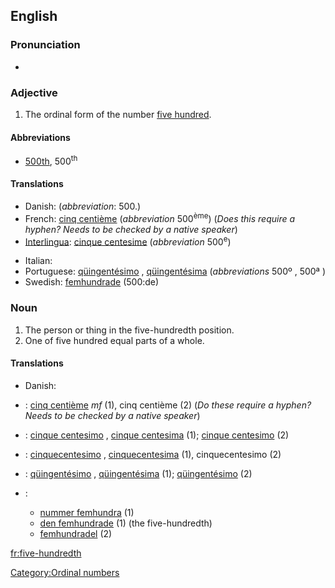 ==English==

===Pronunciation===
* {{audio|en-us-five-hundredth.ogg|Audio (US)}}

===Adjective===
{{en-adj|sg=[[five]]-[[hundredth]]|-}}

# The ordinal form of the number [[five hundred]].

====Abbreviations====
* [[500th]], 500<sup>th</sup>

====Translations====
{{trans-top|the ordinal form of the number five hundred}}
* Danish: {{t-|da|fem hundrede}} (''abbreviation'': 500.)
* French: [[cinq centième]] (''abbreviation'' 500<sup>ème</sup>) (''Does this require a hyphen?  Needs to be checked by a native speaker'')
* [[Interlingua]]: [[cinque centesime]] (''abbreviation'' 500<sup>e</sup>)
{{trans-mid}}
* Italian: {{t-|it|cinquecentesimo}}
* Portuguese: [[qüingentésimo]] {{m}}, [[qüingentésima]] {{f}} (''abbreviations'' 500º {{m}}, 500ª {{f}})
* Swedish: [[femhundrade]] (500:de)
{{trans-bottom}}

===Noun===
{{en-noun}}

# The person or thing in the five-hundredth position.
# One of five hundred equal parts of a whole.

====Translations====
{{trans-top|the person or thing in the five-hundredth position}}
{{trans-mid}}
{{trans-bottom}}

{{trans-top|one of five hundred equal parts of a whole}}
* Danish: {{t-|da|fem hundrededel|c}}
{{trans-mid}}
{{trans-bottom}}

{{checktrans-top}}
* {{ttbc|French}}: [[cinq centième]] ''mf'' (1), cinq centième {{m}} (2) (''Do these require a hyphen?  Needs to be checked by a native speaker'')
* {{ttbc|Interlingua}}: [[cinque centesimo]] {{m}}, [[cinque centesima]] {{f}} (1); [[cinque centesimo]] (2)
* {{ttbc|Italian}}: [[cinquecentesimo]] {{m}}, [[cinquecentesima]] {{f}} (1), cinquecentesimo {{m}} (2)
* {{ttbc|Portuguese}}: [[qüingentésimo]] {{m}}, [[qüingentésima]] {{f}} (1); [[qüingentésimo]] {{m}} (2)
* {{ttbc|Swedish}}:
** [[nummer femhundra]] (1)
** [[den femhundrade]] (1) (the five-hundredth)
** [[femhundradel]] (2)
{{checktrans-bottom}}

[[Category:Ordinal numbers]]

[[fr:five-hundredth]]